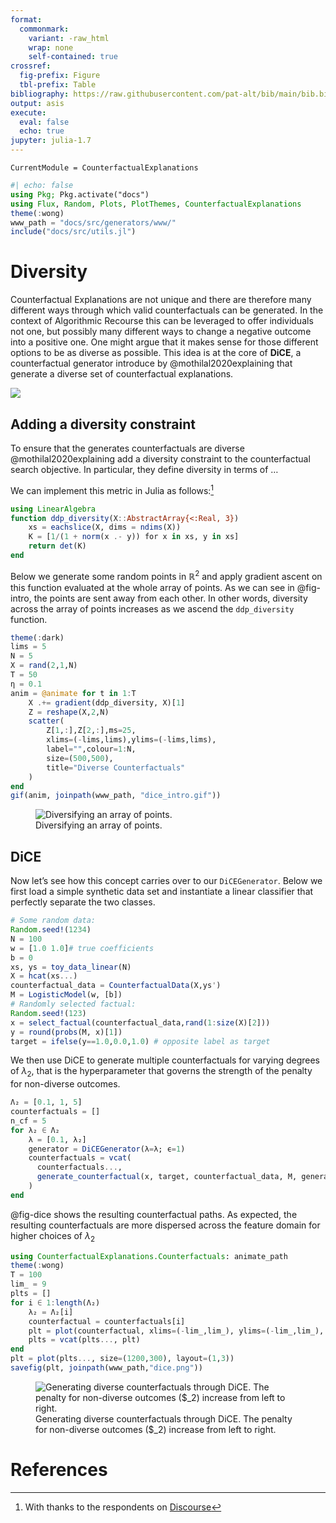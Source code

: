 ```yaml
---
format: 
  commonmark:
    variant: -raw_html
    wrap: none
    self-contained: true
crossref:
  fig-prefix: Figure
  tbl-prefix: Table
bibliography: https://raw.githubusercontent.com/pat-alt/bib/main/bib.bib
output: asis
execute: 
  eval: false
  echo: true
jupyter: julia-1.7
---
```


```@meta
CurrentModule = CounterfactualExplanations 
```

```julia
#| echo: false
using Pkg; Pkg.activate("docs")
using Flux, Random, Plots, PlotThemes, CounterfactualExplanations
theme(:wong)
www_path = "docs/src/generators/www/"
include("docs/src/utils.jl")
```

# Diversity

Counterfactual Explanations are not unique and there are therefore many different ways through which valid counterfactuals can be generated. In the context of Algorithmic Recourse this can be leveraged to offer individuals not one, but possibly many different ways to change a negative outcome into a positive one. One might argue that it makes sense for those different options to be as diverse as possible. This idea is at the core of **DiCE**, a counterfactual generator introduce by @mothilal2020explaining that generate a diverse set of counterfactual explanations.

![](https://discourse.julialang.org/t/getting-around-zygote-mutating-array-issue/83907/2)

## Adding a diversity constraint

To ensure that the generates counterfactuals are diverse @mothilal2020explaining add a diversity constraint to the counterfactual search objective. In particular, they define diversity in terms of ...

We can implement this metric in Julia as follows:^[With thanks to the respondents on [Discourse](https://discourse.julialang.org/t/getting-around-zygote-mutating-array-issue/83907/2.png)]

```julia
using LinearAlgebra
function ddp_diversity(X::AbstractArray{<:Real, 3})
    xs = eachslice(X, dims = ndims(X))
    K = [1/(1 + norm(x .- y)) for x in xs, y in xs]
    return det(K)
end
```

Below we generate some random points in $\mathbb{R}^2$ and apply gradient ascent on this function evaluated at the whole array of points. As we can see in @fig-intro, the points are sent away from each other. In other words, diversity across the array of points increases as we ascend the `ddp_diversity` function. 

```julia
theme(:dark)
lims = 5
N = 5
X = rand(2,1,N)
T = 50
η = 0.1
anim = @animate for t in 1:T
    X .+= gradient(ddp_diversity, X)[1]
    Z = reshape(X,2,N)
    scatter(
        Z[1,:],Z[2,:],ms=25, 
        xlims=(-lims,lims),ylims=(-lims,lims),
        label="",colour=1:N,
        size=(500,500),
        title="Diverse Counterfactuals"
    )
end
gif(anim, joinpath(www_path, "dice_intro.gif"))
```

![Diversifying an array of points.](../www/dice_intro.gif){#fig-intro}

## DiCE 

Now let's see how this concept carries over to our `DiCEGenerator`. Below we first load a simple synthetic data set and instantiate a linear classifier that perfectly separate the two classes. 

```julia
# Some random data:
Random.seed!(1234)
N = 100
w = [1.0 1.0]# true coefficients
b = 0
xs, ys = toy_data_linear(N)
X = hcat(xs...)
counterfactual_data = CounterfactualData(X,ys')
M = LogisticModel(w, [b])
# Randomly selected factual:
Random.seed!(123)
x = select_factual(counterfactual_data,rand(1:size(X)[2]))
y = round(probs(M, x)[1])
target = ifelse(y==1.0,0.0,1.0) # opposite label as target
```

We then use DiCE to generate multiple counterfactuals for varying degrees of $\lambda_2$, that is the hyperparameter that governs the strength of the penalty for non-diverse outcomes.

```julia
Λ₂ = [0.1, 1, 5]
counterfactuals = []
n_cf = 5
for λ₂ ∈ Λ₂  
    λ = [0.1, λ₂]
    generator = DiCEGenerator(λ=λ; ϵ=1)
    counterfactuals = vcat(
      counterfactuals...,
      generate_counterfactual(x, target, counterfactual_data, M, generator; num_counterfactuals=n_cf)
    )
end
```

@fig-dice shows the resulting counterfactual paths. As expected, the resulting counterfactuals are more dispersed across the feature domain for higher choices of $\lambda_2$

```julia
using CounterfactualExplanations.Counterfactuals: animate_path
theme(:wong)
T = 100
lim_ = 9
plts = []
for i ∈ 1:length(Λ₂)
    λ₂ = Λ₂[i]
    counterfactual = counterfactuals[i]  
    plt = plot(counterfactual, xlims=(-lim_,lim_), ylims=(-lim_,lim_), plot_up_to=T, title="λ₂=$(λ₂)")
    plts = vcat(plts..., plt)
end
plt = plot(plts..., size=(1200,300), layout=(1,3))
savefig(plt, joinpath(www_path,"dice.png"))
```

![Generating diverse counterfactuals through DiCE. The penalty for non-diverse outcomes ($\lambda_2) increase from left to right.](../www/dice.png){#fig-dice}

# References

